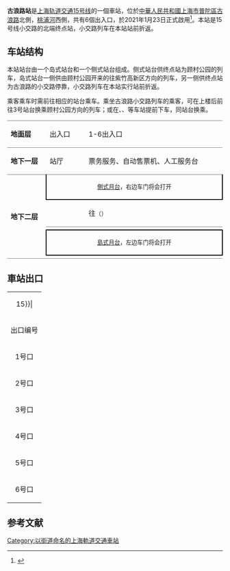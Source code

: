 {{noteTA 
|G1 =Railway}}
{{Infobox station
|name = 古浪路
|eng_name = Gulang Road
|symbol_right =
|linecolour = {{上海地铁颜色|15|yes}}
|image = Platform of Gulang Road Station.jpg
|caption = 古浪路站站台
|other_name = 
|country = {{PRC}}
|borough = [[上海市|上海市]][[普陀区|普陀区]][[桃浦镇|桃浦镇]]
|address = [[古浪路|古浪路]][[金皇庙桥|金皇庙桥]]旁
|coordinates = {{coord|31.2854|N|121.38743|E|type:railwaystation}}
|elevation = 
|owned = [[上海申通地铁集团|上海申通地铁集团]]
|operator = [[上海地铁|上海地铁]]
|lines = {{上海地铁线路名|15|SL}}
|distance = 
|platform = 1個[[島式月台|島式月台]]+1個[[側式月台|側式月台]]
|tracks = 3条
|bus_routes = 
|bus_stands = 
|connections = 
|structure = 地下车站
|hall = 地下站厅
|depth = 
|levels = 
|interchange = 
|exits = 6个
|architect = 
|architectural_style = 
|colour = 
|type = 
|status = 运营中
|code = 
|classification = 
|website = 
|built = 
|opened = {{Start date|2021|1|23|df=y}}
|pass_year = 
|passengers = 
|pass_system = 
|pass_rank = 
|mpassengers = 
|trains = 
|station_hours = 
|hours = 
|first = 往{{上海地铁起讫站|15|L}}：6:25<br/>往{{上海地铁起讫站|15|R}}：5:41
|last = 往{{上海地铁起讫站|15|L}}：23:25<br/>往{{上海地铁起讫站|15|R}}：22:41
|adjacent = {{adjacent stations|system=上海地铁|line=15|left=祁安路|right=武威东路}}
}}
'''古浪路站'''是[[上海轨道交通15号线|上海轨道交通15号线]]的一個車站，位於[[中華人民共和國|中華人民共和國]][[上海市|上海市]][[普陀區|普陀區]][[古浪路|古浪路]]北側，[[桃浦河|桃浦河]]西側，共有6個出入口，於2021年1月23日正式啟用<ref>{{cite news |title=古浪路 |url=http://service.shmetro.com/czxx/index.htm?id=1545&stationname=%E5%8F%A4%E6%B5%AA%E8%B7%AF|website=上海地铁}}</ref>。本站是15号线小交路的北端终点站，小交路列车在本站站前折返。

==车站结构==
本站站台由一个岛式站台和一个侧式站台组成。侧式站台供终点站为顾村公园的列车，岛式站台一侧供由顾村公园开来的往紫竹高新区方向的列车，另一侧供终点站为古浪路的小交路停靠，小交路列车在本站实行站前折返。

乘客乘车时需前往相应的站台乘车。乘坐古浪路小交路列车的乘客，可在上楼后前往3号站台换乘顾村公园方向的列车；或在{{站|武威东路}}、{{站|上海西站}}、{{站|铜川路}}等车站提前下车，同站台换乘。
{|cellspacing=0 cellpadding=3
|style="border-top:solid 1px gray;border-bottom:solid 1px gray;" width=100|'''地面层'''
|style="border-top:solid 1px gray;border-bottom:solid 1px gray;" width=100|出入口
|style="border-top:solid 1px gray;border-bottom:solid 1px gray;" width=420|1-6出入口
|-
|style="border-bottom:solid 1px gray;"|'''地下一层'''
|style="border-bottom:solid 1px gray;"|站厅
|style="border-bottom:solid 1px gray;"|票务服务、自动售票机、人工服务台
|-
|style="border-bottom:solid 1px gray;" rowspan=5|'''地下二层'''
|style="border-right:solid 2px black;border-left:solid 2px black;border-bottom:solid 2px black;" colspan=2|<center><small>[[側式月台|側式月台]]，右边车门将会打开</small></center>
|-
|style="border-bottom:solid 1px gray;"|{{arrow|L}}
|style="border-bottom:solid 1px gray;"|{{上海地铁线路名|15}}往{{站|顾村公园}}<small>（{{站|祁安路}}）</small>
|-
|
|{{split text|{{上海地铁线路名|15}}小交路站前折返，折返后往{{站|双柏路}}<small>（{{站|武威东路}}）</small>|{{arrow|R}}}}
|-
|style="border-right:solid 2px black;border-left:solid 2px black;border-top:solid 2px black;border-bottom:solid 2px black;" colspan=2|<center><small>[[島式月台|島式月台]]，左边车门将会打开</small></center>
|-
|style="border-bottom:solid 1px gray;"|
|style="border-bottom:solid 1px gray;"|{{split text|{{上海地铁线路名|15}}往{{站|紫竹高新区}}<small>（{{站|武威东路}}）</small>|{{arrow|R}}}}
|}

{{Gallery
|File:Station lobby of Gulang Road Station.jpg|古浪路站站厅
}}

== 車站出口 ==
{| class="wikitable"
|colspan=4 align="center" bgcolor={{上海地铁颜色|15}}|
|-
! 出口编号 !! 建议前往目的地 !! 照片
|-
| 1号口 || 桃浦河 ||
|-
| 2号口 || 桃浦河 ||
|-
| 3号口 || 桃浦河 ||
|-
| 4号口 || 古浪路 ||
|-
| 5号口 || 古浪路 ||
|-
| 6号口 || 古浪路 ||
|}

==参考文献==
{{commonscat|Gulang Road Station}}
{{reflist}}

{{上海轨道交通15号线车站}}
[[Category:以街道命名的上海軌道交通車站|Category:以街道命名的上海軌道交通車站]]